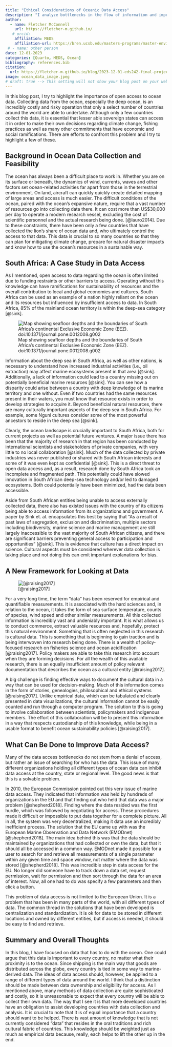 ```yaml
---
title: "Ethical Considerations of Oceanic Data Access"
description: "I analyze bottlenecks in the flow of information and important ethical consideratons in regards to ocean data"
author:
  - name: Fletcher McConnell
    url: https://fletcher-m.github.io/
   # orcid:
    affiliation: MEDS
    affiliation-url: https://bren.ucsb.edu/masters-programs/master-environmental-data-science/academics-meds
 # - name: other person
date: 12-01-2023
categories: [Quarto, MEDS, Ocean]
bibliography: references.bib
citation:
  url: https://fletcher-m.github.io/blog/2023-12-01-eds242-final-project/
image: ocean_data_image.jpeg
# draft: true --> This setting will not show your blog post on your website but you can still see from url
---
```


In this blog post, I try to highlight the importance of open access to ocean data. Collecting data from the ocean, especially the deep ocean, is an incredibly costly and risky operation that only a select number of countries around the world are able to undertake. Although only a few countries collect this data, it is essential that lesser able sovereign states can access it in order to make their own decisions regarding climate change, fishing practices as well as many other commitments that have economic and social ramifications. There are efforts to confront this problem and I try to highlight a few of these.  

## Background in Ocean Data Collection and Feasibility

The ocean has always been a difficult place to work in. Whether you are on its surface or beneath, the dynamics of wind, currents, waves and other factors set ocean-related activities far apart from those in the terrestrial environment. On land, aircraft can quickly quickly create detailed mapping of large areas and access is much easier. The difficult conditions of the ocean, paired with the ocean's expansive nature, require that a vast number of resources go into collecting data there. It can cost more than US\$30,000 per day to operate a modern research vessel, excluding the cost of scientific personnel and the actual research being done. [@lauro2014]. Due to these constraints, there have been only a few countries that have collected the lion's share of ocean data and, who ultimately control the access to that data. This data is crucial to so many countries so that they can plan for mitigating climate change, prepare for natural disaster impacts and know how to use the ocean's resources in a sustainable way.

## South Africa: A Case Study in Data Access

As I mentioned, open access to data regarding the ocean is often limited due to funding restraints or other barriers to access. Operating without this knowledge can have ramifications for sustainability of resources and the overall contribution to local and global economies and cultures. South Africa can be used as an example of a nation highly reliant on the ocean and its resources but influenced by insufficient access to data. In South Africa, 85% of the mainland ocean territory is within the deep-sea category [@sink].

![Map showing seafloor depths and the boundaries of South Africa's continental Exclusive Economic Zone (EEZ). doi:10.1371/journal.pone.0012008.g002](Map-showing-seafloor-depths-and-the-boundaries-of-South-Africas-continental-Exclusive.png)

Information about the deep sea in South Africa, as well as other nations, is necessary to understand how increased industrial activities (i.e., oil extraction) may affect marine ecosystems present in that area [@sink]. Additionally, a lack of information could lead to a country missing out on potentially beneficial marine resources [@sink]. You can see how a disparity could arise between a country with deep knowledge of its marine territory and one without. Even if two countries had the same resources present in their waters, you must know that resource exists in order to develop strategies to acquire it. Beyond beneficial natural resources, there are many culturally important aspects of the deep sea in South Africa. For example, some Nguni cultures consider some of the most powerful ancestors to reside in the deep sea [@sink].

Clearly, the ocean landscape is crucially important to South Africa, both for current projects as well as potential future ventures. A major issue there has been that the majority of research in that region has been conducted by international scientists and stakeholders of private companies, with very little to no local collaboration [@sink]. Much of the data collected by private industries was never published or shared with South African interests and some of it was even kept as confidential [@sink]. This is a direct threat to open data access and, as a result, research done by South Africa took an incomplete and fragmented path. This potentially could have slowed innovation in South African deep-sea technology and/or led to damaged ecosystems. Both could potentially have been minimized, had the data been accessible.

Aside from South African entities being unable to access externally collected data, there also has existed issues with the country of its citizens being able to access information from its organizations and government. A paper by Sink et. al. encapsulates this best by saying that "As a result of past laws of segregation, exclusion and discrimination, multiple sectors including biodiversity, marine science and marine management are still largely inaccessible to the vast majority of South African citizens, and there are significant barriers preventing general access to participation and opportunities" [@sink]. This is evidence that culture has a direct impact on science. Cultural aspects must be considered wherever data collection is taking place and not doing this can emit important explanations for bias.

## A New Framework for Looking at Data

![\[\@raising2017\]](cultural_ocean.jpeg)

For a very long time, the term "data" has been reserved for empirical and quantifiable measurements. It is associated with the hard sciences and, in relation to the ocean, it takes the form of sea surface temperature, counts of species, wind speed and other similar measurements. All this collected information is incredibly vast and undeniably important. It is what allows us to conduct commerce, extract valuable resources and, hopefully, protect this natural environment. Something that is often neglected in this research is cultural data. This is something that is beginning to gain traction and is being interwoven into research being done. There is a wealth of policy-focused research on fisheries science and ocean acidification [@raising2017]. Policy makers are able to take this research into account when they are forming decisions. For all the wealth of this available research, there is an equally insufficient amount of policy relevant documentation that describes the ocean as a cultural entity [@raising2017].

A big challenge is finding effective ways to document the cultural data in a way that can be used for decision-making. Much of this information comes in the form of stories, genealogies, philosophical and ethical systems [@raising2017]. Unlike empirical data, which can be tabulated and clearly presented in data visualizations, the cultural information cannot be easily counted and run through a computer program. The solution to this is going to involve collaboration between scientists, policymakers and indigenous members. The effort of this collaboration will be to present this information in a way that respects custodianship of this knowledge, while being in a usable format to benefit ocean sustainability policies [@raising2017].

## What Can Be Done to Improve Data Access?

Many of the data access bottlenecks do not stem from a denial of access, but rather an issue of searching for who has the data. This issue of many different organizations holding all different types of ocean data can inhibit data access at the country, state or regional level. The good news is that this is a solvable problem.

In 2010, the European Commission pointed out this very issue of marine data access. They indicated that information was held by hundreds of organizations in the EU and that finding out who held that data was a major problem [@shepherd2018]. Finding where the data resided was the first hurdle, which was followed by negotiating for access. These procedures made it difficult or impossible to put data together for a complete picture. All in all, the system was very decentralized, making it data use an incredibly inefficient process. The solution that the EU came up with was the European Marine Observation and Data Network (EMODnet) [@shepherd2018]. The main idea behind this was that the data should be maintained by organizations that had collected or own the data, but that it should all be accessed in a common way. EMODnet made it possible for a user to search for and retrieve all measurements of a single parameter within any given time and space window, not matter where the data was stored [@shepherd2018]. This was incredible step in data access for the EU. No longer did someone have to track down a data set, request permission, wait for permission and then sort through the data for an area of interest. Now, all one had to do was specify a few parameters and then click a button.

This problem of data access is not limited to the European Union. It is a problem that has been in many parts of the world, with all different types of data. The common thread in the solutions that have been developed is centralization and standardization. It is ok for data to be stored in different locations and owned by different entities, but if access is needed, it should be easy to find and retrieve.

## Summary and Overall Thoughts

In this blog, I have focused on data that has to do with the ocean. One could argue that this data is important to every country, no matter what their proximity is to the ocean. Since shipping is the main way that goods are distributed across the globe, every country is tied in some way to marine-derived data. The ideas of data access should, however, be applied to a range of different types of data around the world. I think that a distinction should be made between data ownership and eligibility for access. As I mentioned above, many methods of data collection are quite sophisticated and costly, so it is unreasonable to expect that every country will be able to collect their own data. The way that I see it is that more developed countries have an obligation to assist developing countries with data collection and analysis. It is crucial to note that It is of equal importance that a country should want to be helped. There is vast amount of knowledge that is not currently considered "data" that resides in the oral traditions and rich cultural fabric of countries. This knowledge should be weighted just as much as empirical data because, really, each helps to lift the other up in the end.
